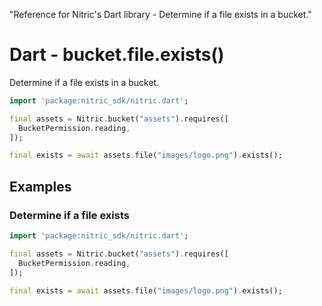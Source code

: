   "Reference for Nitric's Dart library - Determine if a file exists in a bucket."

# Dart - bucket.file.exists()

Determine if a file exists in a bucket.

```dart
import 'package:nitric_sdk/nitric.dart';

final assets = Nitric.bucket("assets").requires([
  BucketPermission.reading,
]);

final exists = await assets.file("images/logo.png").exists();
```

## Examples

### Determine if a file exists

```dart
import 'package:nitric_sdk/nitric.dart';

final assets = Nitric.bucket("assets").requires([
  BucketPermission.reading,
]);

final exists = await assets.file("images/logo.png").exists();
```
